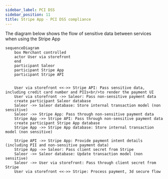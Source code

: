 ```yaml
---
sidebar_label: PCI DSS
sidebar_position: 11
title: Stripe App - PCI DSS compliance
---
```


The diagram below shows the flow of sensitive data between services when using the Stripe App

```mermaid
sequenceDiagram
    box Merchant controlled
    actor User via storefront
    end
    participant Saleor
    participant Stripe App
    participant Stripe API


    User via storefront <<->> Stripe API: Pass sensitive data, including credit card number and PIIs<br/>to render the payment UI
    User via storefront ->> Saleor: Pass non-sensitive payment data
    create participant Saleor database
    Saleor ->> Saleor database: Store internal transaction model (non sensitive)
    Saleor ->> Stripe App: Pass through non-sensitive payment data
    Stripe App ->> Stripe API: Pass through non-sensitive payment data
    create participant Stripe App database
    Stripe App ->> Stripe App database: Store internal transaction model (non sensitive)

    Stripe API ->> Stripe App: Provide payment intent details (including PII and non-sensitive payment data)
    Stripe App ->> Saleor: Pass client secret from Stripe
    Saleor ->> Saleor database: Update transaction model (non sensitive)
    Saleor ->> User via storefront: Pass through client secret from Stripe
    User via storefront <<->> Stripe: Process payment, 3d secure flow
```